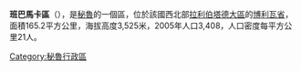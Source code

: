 '''班巴馬卡區'''（{{lang-es|Distrito de Bambamarca}}），是[[秘魯|秘魯]]的一個區，位於該國西北部[[拉利伯塔德大區|拉利伯塔德大區]]的[[博利瓦省|博利瓦省]]，面積165.2平方公里，海拔高度3,525米，2005年人口3,408，人口密度每平方公里21人。

{{Peru-geo-stub}}
[[Category:秘魯行政區|Category:秘魯行政區]]